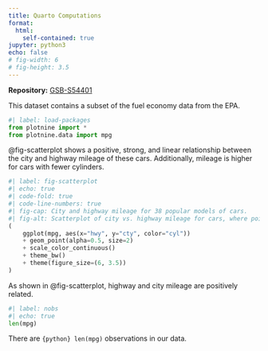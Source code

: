 ```yaml
---
title: Quarto Computations
format:
  html:
    self-contained: true
jupyter: python3
echo: false
# fig-width: 6
# fig-height: 3.5
---
```

**Repository:** [GSB-S54401](https://github.com/shiqiwu212/GSB-S54401)

This dataset contains a subset of the fuel economy data from the EPA.

```python
#| label: load-packages
from plotnine import *
from plotnine.data import mpg
```

@fig-scatterplot shows a positive, strong, and linear relationship 
between the city and highway mileage of these cars.
Additionally, mileage is higher for cars with fewer cylinders.

```python
#| label: fig-scatterplot
#| echo: true
#| code-fold: true
#| code-line-numbers: true 
#| fig-cap: City and highway mileage for 38 popular models of cars.
#| fig-alt: Scatterplot of city vs. highway mileage for cars, where points are colored by the number of cylinders. The plot displays a positive, linear, and strong relationship between city and highway mileage, and mileage increases as the number of cylinders decreases.
(
    ggplot(mpg, aes(x="hwy", y="cty", color="cyl"))
    + geom_point(alpha=0.5, size=2)
    + scale_color_continuous()
    + theme_bw()
    + theme(figure_size=(6, 3.5))
)
```

As shown in @fig-scatterplot, highway and city mileage are positively related.

```python
#| label: nobs
#| echo: true
len(mpg)                   
```
There are `{python} len(mpg)` observations in our data.
